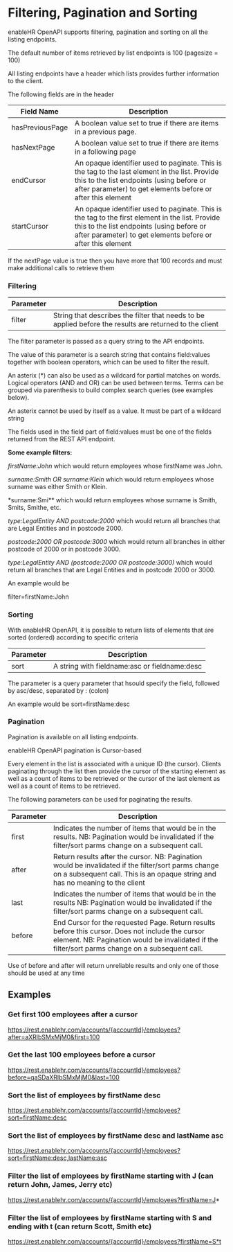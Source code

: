 # Filtering, Pagination and Sorting

enableHR OpenAPI supports filtering, pagination and sorting on all the listing endpoints.

The default number of items retrieved by list endpoints is 100 (pagesize = 100)

All listing endpoints have a header which lists provides further information to the client.

The following fields are in the header

| Field Name      | Description                                                                                                                                                                                                |
| --------------- | ---------------------------------------------------------------------------------------------------------------------------------------------------------------------------------------------------------- |
| hasPreviousPage | A boolean value set to true if there are items in a previous page.                                                                                                                                         |
| hasNextPage     | A boolean value set to true if there are items in a following page                                                                                                                                         |
| endCursor       | An opaque identifier used to paginate. This is the tag to the last element in the list. Provide this to the list endpoints (using before or after parameter) to get elements before or after this element  |
| startCursor     | An opaque identifier used to paginate. This is the tag to the first element in the list. Provide this to the list endpoints (using before or after parameter) to get elements before or after this element |

If the nextPage value is true then you have more that 100 records and must make additional calls to retrieve them

### Filtering

| Parameter | Description                                                                                             |
| --------- | ------------------------------------------------------------------------------------------------------- |
| filter    | String that describes the filter that needs to be applied before the results are returned to the client |

The filter parameter is passed as a query string to the API endpoints.

The value of this parameter is a search string that contains field:values together with boolean operators, which can be used to filter the result.

An asterix (\*) can also be used as a wildcard for partial matches on words. Logical operators (AND and OR) can be used between terms. Terms can be grouped via parenthesis to build complex search queries (see examples below).

An asterix cannot be used by itself as a value. It must be part of a wildcard string

The fields used in the field part of field:values must be one of the fields returned from the REST API endpoint.

**Some example filters:**

_firstName:John_ which would return employees whose firstName was John.

_surname:Smith OR surname:Klein_ which would return employees whose surname was either Smith or Klein.

\*surname:Smi\*\* which would return employees whose surname is Smith, Smits, Smithe, etc.

_type:LegalEntity AND postcode:2000_ which would return all branches that are Legal Entities and in postcode 2000.

_postcode:2000 OR postcode:3000_ which would return all branches in either postcode of 2000 or in postcode 3000.

_type:LegalEntity AND (postcode:2000 OR postcode:3000)_ which would return all branches that are Legal Entities and in postcode 2000 or 3000.

An example would be

filter=firstName:John

### Sorting

With enableHR OpenAPI, it is possible to return lists of elements that are sorted (ordered) according to specific criteria

| Parameter | Description                                   |
| --------- | --------------------------------------------- |
| sort      | A string with fieldname:asc or fieldname:desc |

The parameter is a query parameter that hsould specify the field, followed by asc/desc, separated by : (colon)

An example would be sort=firstName:desc

### Pagination

Pagination is available on all listing endpoints.

enableHR OpenAPI pagination is Cursor-based

Every element in the list is associated with a unique ID (the cursor). Clients paginating through the list then provide the cursor of the starting element as well as a count of items to be retrieved or the cursor of the last element as well as a count of items to be retrieved.

The following parameters can be used for paginating the results.

| Parameter | Description                                                                                                                                                                                          |
| --------- | ---------------------------------------------------------------------------------------------------------------------------------------------------------------------------------------------------- |
| first     | Indicates the number of items that would be in the results. NB: Pagination would be invalidated if the filter/sort parms change on a subsequent call.                                                |
| after     | Return results after the cursor. NB: Pagination would be invalidated if the filter/sort parms change on a subsequent call. This is an opaque string and has no meaning to the client                 |
| last      | Indicates the number of items that would be in the results NB: Pagination would be invalidated if the filter/sort parms change on a subsequent call.                                                 |
| before    | End Cursor for the requested Page. Return results before this cursor. Does not include the cursor element. NB: Pagination would be invalidated if the filter/sort parms change on a subsequent call. |

Use of before and after will return unreliable results and only one of those should be used at any time

## Examples

### Get first 100 employees after a cursor

https://rest.enablehr.com/accounts/{accountId}/employees?after=aXRlbSMxMjM0&first=100

### Get the last 100 employees before a cursor

https://rest.enablehr.com/accounts/{accountId}/employees?before=qaSDaXRlbSMxMjM0&last=100

### Sort the list of employees by firstName desc

https://rest.enablehr.com/accounts/{accountId}/employees?sort=firstName:desc

### Sort the list of employees by firstName desc and lastName asc

https://rest.enablehr.com/accounts/{accountId}/employees?sort=firstName:desc,lastName:asc

### Filter the list of employees by firstName starting with J (can return John, James, Jerry etc)

https://rest.enablehr.com/accounts/{accountId}/employees?firstName=J*

### Filter the list of employees by firstName starting with S and ending with t (can return Scott, Smith etc)

https://rest.enablehr.com/accounts/{accountId}/employees?firstName=S*t

